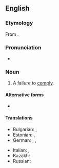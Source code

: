 ==English==

===Etymology===
From {{prefix|en|non|compliance}}.

===Pronunciation===
* {{rhymes|en|aɪəns|s=4}}

===Noun===
{{en-noun|~}}

# A failure to [[comply]].

====Alternative forms====
* {{l|en|non-compliance}}

====Translations====
{{trans-top|failure to comply}}
* Bulgarian: {{t+|bg|неподчинение|n}}, {{t|bg|несъобразяване|n}}
* Estonian: {{t|et|mittevastavus}}, {{t|et|täitmatajätmine}}
* German: {{t+|de|Nichtbeachtung}}, {{t|de|Nichteinhaltung}}, {{t+|de|Nichterfüllung}}
{{trans-mid}}
* Italian: {{t+|it|inottemperanza|f}}, {{t|it|difformità|f}}
* Kazakh: {{t|kk|сақтамау}}
* Russian: {{t+|ru|несоблюде́ние|n}}
{{trans-bottom}}